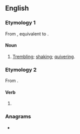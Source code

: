 ==English==

===Etymology 1===
From {{inh|en|enm|beveringe}}, equivalent to {{suffix|en|bever|ing}}.

====Noun====
{{en-noun|-}}

# [[trembling|Trembling]]; [[shaking]]; [[quivering]].

===Etymology 2===
From {{suffix|en|bever|ing}}.

====Verb====
{{head|en|verb form}}

# {{present participle of|en|bever|nocat=1}}

===Anagrams===
* {{anagrams|en|a=beeginrv|Bergevin}}